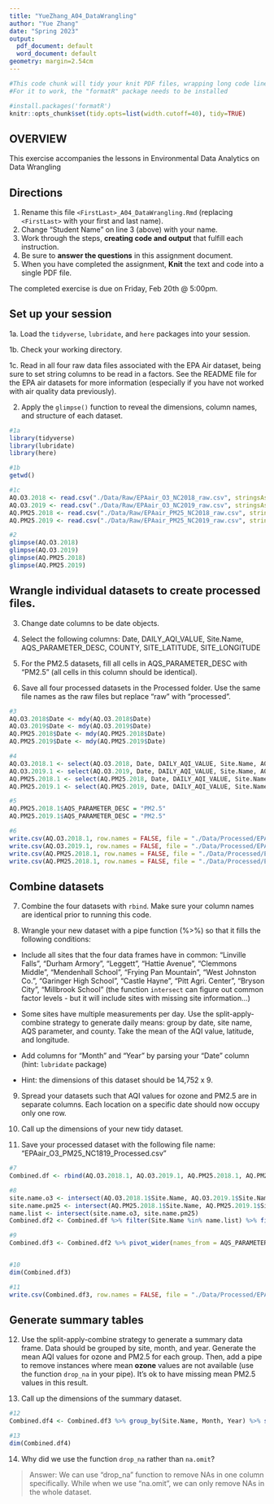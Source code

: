 ```yaml
---
title: "YueZhang_A04_DataWrangling"
author: "Yue Zhang"
date: "Spring 2023"
output:
  pdf_document: default
  word_document: default
geometry: margin=2.54cm
---
```


```r
#This code chunk will tidy your knit PDF files, wrapping long code lines
#For it to work, the "formatR" package needs to be installed

#install.packages('formatR')
knitr::opts_chunk$set(tidy.opts=list(width.cutoff=40), tidy=TRUE)
```


## OVERVIEW

This exercise accompanies the lessons in Environmental Data Analytics on Data Wrangling 

## Directions

1.  Rename this file `<FirstLast>_A04_DataWrangling.Rmd` (replacing `<FirstLast>` with your first and last name).
2. Change "Student Name" on line 3 (above) with your name.
3. Work through the steps, **creating code and output** that fulfill each instruction.
4. Be sure to **answer the questions** in this assignment document.
5. When you have completed the assignment, **Knit** the text and code into a single PDF file.

The completed exercise is due on Friday, Feb 20th @ 5:00pm.

## Set up your session 

1a. Load the `tidyverse`,  `lubridate`, and `here` packages into your session.

1b. Check your working directory.

1c. Read in all four raw data files associated with the EPA Air dataset, being sure to set string columns to be read in a factors. See the README file for the EPA air datasets for more information (especially if you have not worked with air quality data previously). 

2. Apply the `glimpse()` function to reveal the dimensions, column names, and structure of each dataset. 

```r
#1a 
library(tidyverse)
library(lubridate)
library(here)

#1b 
getwd()

#1c 
AQ.O3.2018 <- read.csv("./Data/Raw/EPAair_O3_NC2018_raw.csv", stringsAsFactors = TRUE)
AQ.O3.2019 <- read.csv("./Data/Raw/EPAair_O3_NC2019_raw.csv", stringsAsFactors = TRUE)
AQ.PM25.2018 <- read.csv("./Data/Raw/EPAair_PM25_NC2018_raw.csv", stringsAsFactors = TRUE)
AQ.PM25.2019 <- read.csv("./Data/Raw/EPAair_PM25_NC2019_raw.csv", stringsAsFactors = TRUE)

#2 
glimpse(AQ.O3.2018)
glimpse(AQ.O3.2019)
glimpse(AQ.PM25.2018)
glimpse(AQ.PM25.2019)

```


## Wrangle individual datasets to create processed files.

3. Change date columns to be date objects.

4. Select the following columns: Date, DAILY_AQI_VALUE, Site.Name, AQS_PARAMETER_DESC, COUNTY, SITE_LATITUDE, SITE_LONGITUDE

5. For the PM2.5 datasets, fill all cells in AQS_PARAMETER_DESC with "PM2.5" (all cells in this column should be identical).

6. Save all four processed datasets in the Processed folder. Use the same file names as the raw files but replace "raw" with "processed".

```r
#3
AQ.O3.2018$Date <- mdy(AQ.O3.2018$Date)
AQ.O3.2019$Date <- mdy(AQ.O3.2019$Date)
AQ.PM25.2018$Date <- mdy(AQ.PM25.2018$Date)
AQ.PM25.2019$Date <- mdy(AQ.PM25.2019$Date)

#4
AQ.O3.2018.1 <- select(AQ.O3.2018, Date, DAILY_AQI_VALUE, Site.Name, AQS_PARAMETER_DESC, COUNTY, SITE_LATITUDE, SITE_LONGITUDE)
AQ.O3.2019.1 <- select(AQ.O3.2019, Date, DAILY_AQI_VALUE, Site.Name, AQS_PARAMETER_DESC, COUNTY, SITE_LATITUDE, SITE_LONGITUDE)
AQ.PM25.2018.1 <- select(AQ.PM25.2018, Date, DAILY_AQI_VALUE, Site.Name, AQS_PARAMETER_DESC, COUNTY, SITE_LATITUDE, SITE_LONGITUDE)
AQ.PM25.2019.1 <- select(AQ.PM25.2019, Date, DAILY_AQI_VALUE, Site.Name, AQS_PARAMETER_DESC, COUNTY, SITE_LATITUDE, SITE_LONGITUDE)

#5
AQ.PM25.2018.1$AQS_PARAMETER_DESC = "PM2.5"
AQ.PM25.2019.1$AQS_PARAMETER_DESC = "PM2.5"

#6 
write.csv(AQ.O3.2018.1, row.names = FALSE, file = "./Data/Processed/EPAair_O3_NC2018_processed")
write.csv(AQ.O3.2019.1, row.names = FALSE, file = "./Data/Processed/EPAair_O3_NC2019_processed")
write.csv(AQ.PM25.2018.1, row.names = FALSE, file = "./Data/Processed/EPAair_PM25_NC2018_processed")
write.csv(AQ.PM25.2018.1, row.names = FALSE, file = "./Data/Processed/EPAair_PM25_NC2019_processed")

```


## Combine datasets

7. Combine the four datasets with `rbind`. Make sure your column names are identical prior to running this code.

8. Wrangle your new dataset with a pipe function (%>%) so that it fills the following conditions: 

  * Include all sites that the four data frames have in common: "Linville Falls", "Durham Armory", "Leggett", "Hattie Avenue", "Clemmons Middle", "Mendenhall School", "Frying Pan Mountain", "West Johnston Co.", "Garinger High School", "Castle Hayne", "Pitt Agri. Center", "Bryson City", "Millbrook School" (the function `intersect` can figure out common factor levels - but it will include sites with missing site information...) 

  * Some sites have multiple measurements per day. Use the split-apply-combine strategy to generate daily means: group by date, site name, AQS parameter, and county. Take the mean of the AQI value, latitude, and longitude.
  
  * Add columns for "Month" and "Year" by parsing your "Date" column (hint: `lubridate` package)
  
  * Hint: the dimensions of this dataset should be 14,752 x 9.

9. Spread your datasets such that AQI values for ozone and PM2.5 are in separate columns. Each location on a specific date should now occupy only one row.

10. Call up the dimensions of your new tidy dataset.

11. Save your processed dataset with the following file name: "EPAair_O3_PM25_NC1819_Processed.csv"

```r
#7 
Combined.df <- rbind(AQ.O3.2018.1, AQ.O3.2019.1, AQ.PM25.2018.1, AQ.PM25.2019.1)

#8 
site.name.o3 <- intersect(AQ.O3.2018.1$Site.Name, AQ.O3.2019.1$Site.Name)
site.name.pm25 <- intersect(AQ.PM25.2018.1$Site.Name, AQ.PM25.2019.1$Site.Name)
name.list <- intersect(site.name.o3, site.name.pm25)
Combined.df2 <- Combined.df %>% filter(Site.Name %in% name.list) %>% filter(Site.Name != "") %>% group_by(Date, Site.Name, AQS_PARAMETER_DESC, COUNTY) %>% summarise(meanAQI = mean(DAILY_AQI_VALUE), meanLa = mean(SITE_LATITUDE), meanlog = mean(SITE_LONGITUDE)) %>% mutate(Month = month(Date), Year = year(Date)) 

#9
Combined.df3 <- Combined.df2 %>% pivot_wider(names_from = AQS_PARAMETER_DESC, values_from = meanAQI)


#10
dim(Combined.df3)

#11
write.csv(Combined.df3, row.names = FALSE, file = "./Data/Processed/EPAair_O3_PM25_NC1819_Processed.csv")

```


## Generate summary tables

12. Use the split-apply-combine strategy to generate a summary data frame. Data should be grouped by site, month, and year. Generate the mean AQI values for ozone and PM2.5 for each group. Then, add a pipe to remove instances where mean **ozone** values are not available (use the function `drop_na` in your pipe). It's ok to have missing mean PM2.5 values in this result. 

13. Call up the dimensions of the summary dataset.

```r

#12
Combined.df4 <- Combined.df3 %>% group_by(Site.Name, Month, Year) %>% summarise(meanOzone = mean(Ozone), meanPM25 = mean(PM2.5)) %>% drop_na(meanOzone)

#13
dim(Combined.df4)

```

14. Why did we use the function `drop_na` rather than `na.omit`?

> Answer: We can use "drop_na" function to remove NAs in one column specifically. While when we use "na.omit", we can only remove NAs in the whole dataset.


